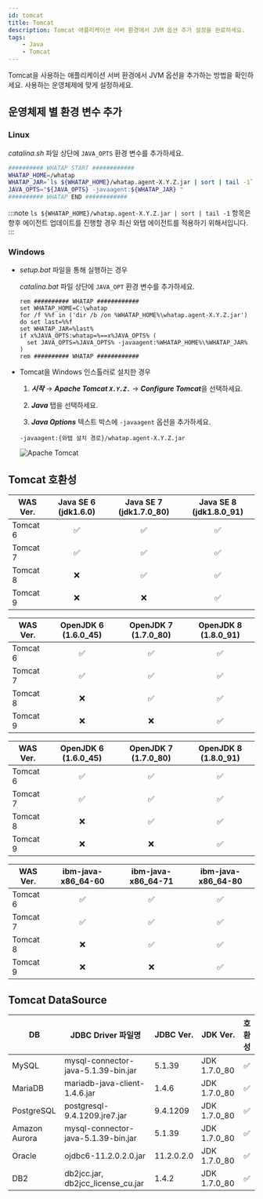 ```yaml
---
id: tomcat
title: Tomcat
description: Tomcat 애플리케이션 서버 환경에서 JVM 옵션 추가 설정을 완료하세요.
tags:
    - Java
    - Tomcat
---
```


Tomcat을 사용하는 애플리케이션 서버 환경에서 JVM 옵션을 추가하는 방법을 확인하세요. 사용하는 운영체제에 맞게 설정하세요.

## 운영체제 별 환경 변수 추가

### **Linux**

*catalina.sh* 파일 상단에 ```JAVA_OPTS``` 환경 변수를 추가하세요.

```bash text title='{Tomcat 설치 경로}/bin/catalina.sh' showLineNumbers
########## WHATAP START ############
WHATAP_HOME=/whatap
WHATAP_JAR=`ls ${WHATAP_HOME}/whatap.agent-X.Y.Z.jar | sort | tail -1`
JAVA_OPTS="${JAVA_OPTS} -javaagent:${WHATAP_JAR} "
########## WHATAP END ############
```

:::note
```ls ${WHATAP_HOME}/whatap.agent-X.Y.Z.jar | sort | tail -1``` 항목은 향후 에이전트 업데이트를 진행할 경우 최신 와탭 에이전트를 적용하기 위해서입니다.
:::

### **Windows**

* *setup.bat* 파일을 통해 실행하는 경우

  *catalina.bat* 파일 상단에 ```JAVA_OPT``` 환경 변수를 추가하세요.

  ```batch title='{Tomcat 설치 경로}/bin/catalina.bat' {2} showLineNumbers
  rem ########## WHATAP ############
  set WHATAP_HOME=C:\whatap
  for /f %%f in ('dir /b /on %WHATAP_HOME%\whatap.agent-X.Y.Z.jar') do set last=%%f
  set WHATAP_JAR=%last%
  if x%JAVA_OPTS:whatap=%==x%JAVA_OPTS% (
    set JAVA_OPTS=%JAVA_OPTS% -javaagent:%WHATAP_HOME%\%WHATAP_JAR%
  )
  rem ########## WHATAP ############
  ```

* Tomcat을 Windows 인스톨러로 설치한 경우

  1. ***시작*** → ***Apache Tomcat ```X.Y.Z.```*** → ***Configure Tomcat***을 선택하세요.

  1. ***Java*** 탭을 선택하세요.

  1. ***Java Options*** 텍스트 박스에 ```-javaagent``` 옵션을 추가하세요.

  ```text
  -javaagent:{와탭 설치 경로}/whatap.agent-X.Y.Z.jar
  ```

  ![Apache Tomcat](https://img.whatap.io/media/images/tomcat-win.png)

## Tomcat 호환성

| WAS Ver. | Java SE 6 (jdk1.6.0) | Java SE 7 (jdk1.7.0_80) | Java SE 8 (jdk1.8.0_91) |
| -------- | :------------------: | :---------------------: | :---------------------: |
| Tomcat 6 | ✅                   | ✅                      | ✅                      |
| Tomcat 7 | ✅                   | ✅                      | ✅                      |
| Tomcat 8 | ❌                   | ✅                      | ✅                      |
| Tomcat 9 | ❌                   | ❌                      | ✅                      |

| WAS Ver. | OpenJDK 6 (1.6.0_45) | OpenJDK 7 (1.7.0_80) | OpenJDK 8 (1.8.0_91) |
| -------- | :------------------: | :------------------: | :------------------: |
| Tomcat 6 | ✅                   | ✅                   | ✅                   |
| Tomcat 7 | ✅                   | ✅                   | ✅                   |
| Tomcat 8 | ❌                   | ✅                   | ✅                   |
| Tomcat 9 | ❌                   | ❌                   | ✅                   |

| WAS Ver. | OpenJDK 6 (1.6.0_45) | OpenJDK 7 (1.7.0_80) | OpenJDK 8 (1.8.0_91) |
| -------- | :------------------: | :------------------: | :------------------: |
| Tomcat 6 | ✅                   | ✅                   | ✅                   |
| Tomcat 7 | ✅                   | ✅                   | ✅                   |
| Tomcat 8 | ❌                   | ✅                   | ✅                   |
| Tomcat 9 | ❌                   | ❌                   | ✅                   |

| WAS Ver. | ibm-java-x86_64-60 | ibm-java-x86_64-71 | ibm-java-x86_64-80 |
| -------- | :----------------: | :----------------: | :----------------: |
| Tomcat 6 | ✅                 | ✅                 | ✅                 |
| Tomcat 7 | ✅                 | ✅                 | ✅                 |
| Tomcat 8 | ❌                 | ✅                 | ✅                 |
| Tomcat 9 | ❌                 | ❌                 | ✅                 |

## Tomcat DataSource
|DB|JDBC Driver 파일명|JDBC Ver.|JDK Ver.|호환성|
|--|--|--|--|:--:|
|MySQL|mysql-connector-java-5.1.39-bin.jar|5.1.39|JDK 1.7.0_80|✅|
|MariaDB|mariadb-java-client-1.4.6.jar|1.4.6|JDK 1.7.0_80|✅|
|PostgreSQL|postgresql-9.4.1209.jre7.jar|9.4.1209|JDK 1.7.0_80|✅|
|Amazon Aurora|mysql-connector-java-5.1.39-bin.jar|5.1.39|JDK 1.7.0_80|✅|
|Oracle|ojdbc6-11.2.0.2.0.jar|11.2.0.2.0|JDK 1.7.0_80|✅|
|DB2|db2jcc.jar, db2jcc_license_cu.jar|1.4.2|JDK 1.7.0_80|✅|
